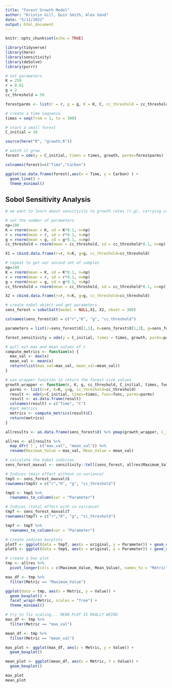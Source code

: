 ```yaml
---
title: "Forest Growth Model"
author: "Kristin Gill, Quin Smith, Alex Vand"
date: "5/11/2022"
output: html_document
---
```


```r
knitr::opts_chunk$set(echo = TRUE)

library(tidyverse)
library(here)
library(sensitivity)
library(deSolve)
library(purrr)
```

```r
# set parameters
K = 250
r = 0.01
g = 2
cc_threshold = 50

forestparms <- list(r = r, g = g, K = K, C, cc_threshold = cc_threshold)

# create a time sequence
times = seq(from = 1, to = 300)

# start a small forest
C_initial = 10

source(here("R", "growth.R"))

# watch it grow
forest = ode(y = C_initial, times = times, growth, parms=forestparms)

colnames(forest)=c("Time","Carbon")

ggplot(as.data.frame(forest),aes(x = Time, y = Carbon) ) +
  geom_line() +
  theme_minimal()
```


## Sobol Sensitivity Analysis
```r
# we want to learn about sensitivity to growth rates (r,g), carrying capacity (K), and the canopy closure threshold (cc_threshold)

# set the number of parameters
np=100
K = rnorm(mean = K, sd = K*0.1, n=np)
r = rnorm(mean = r, sd = r*0.1, n=np)
g = rnorm(mean = g, sd = g*0.1, n=np)
cc_threshold = rnorm(mean = cc_threshold, sd = cc_threshold*0.1, n=np)

X1 = cbind.data.frame(r=r, K=K, g=g, cc_threshold=cc_threshold)

# repeat to get our second set of samples
np=100
K = rnorm(mean = K, sd = K*0.1, n=np)
r = rnorm(mean = r, sd = r*0.1, n=np)
g = rnorm(mean = g, sd = g*0.1, n=np)
cc_threshold = rnorm(mean = cc_threshold, sd = cc_threshold*0.1, n=np)

X2 = cbind.data.frame(r=r, K=K, g=g, cc_threshold=cc_threshold)

# create sobol object and get parameters
sens_forest = sobolSalt(model = NULL,X1, X2, nboot = 300)

colnames(sens_forest$X) = c("r","K", "g", "cc_threshold")

parameters = list(r=sens_forest$X[1,1], K=sens_forest$X[1,2], g=sens_forest$X[1,3], cc_threshold=sens_forest$X[1,4])

forest_sensitivity = ode(y = C_initial, times = times, growth, parms=parameters)
```


```r
# pull out max and mean values of c
compute_metrics <- function(x) {
  max_val <- max(x)
  mean_val <- mean(x)
  return(list(max_val=max_val, mean_val=mean_val))
}

# use wrapper function to return the forest size values
growth_wrapper <- function(r, K, g, cc_threshold, C_initial, times, func) {
  parms <- list(r=r, K=K, g=g, cc_threshold=cc_threshold)
  result <- ode(y=C_initial, times=times, func=func, parms=parms)
  result <- as.data.frame(result)
  colnames(result) = c("Time", "C")
  #get metrics
  metrics <- compute_metrics(result$C)
  return(metrics)
}

allresults <- as.data.frame(sens_forest$X) %>% pmap(growth_wrapper, C_initial = C_initial, times = times, func = growth)

allres <- allresults %>% 
  map_dfr(`[`, c("max_val", "mean_val")) %>% 
  rename(Maximum_Value = max_val, Mean_Value = mean_val)

# calculate the Sobol indicies
sens_forest_maxval <- sensitivity::tell(sens_forest, allres$Maximum_Value)

# Indices (main effect without co-variance)
tmpS <- sens_forest_maxval$S
rownames(tmpS) = c("r","K", "g", "cc_threshold")

tmpS <- tmpS %>% 
  rownames_to_column(var = "Parameter")

# Indices (total effect with co-variance)
tmpT <- sens_forest_maxval$T
rownames(tmpT) = c("r","K", "g", "cc_threshold")

tmpT <- tmpT %>% 
  rownames_to_column(var = "Parameter")

# create indices barplots
plotT <- ggplot(data = tmpT, aes(x = original, y = Parameter)) + geom_col()
plotS <- ggplot(data = tmpS, aes(x = original, y = Parameter)) + geom_col()

# create a box plot
tmp <- allres %>% 
  pivot_longer(cols = c(Maximum_Value, Mean_Value), names_to = "Metric", values_to = "Value")

max_df <- tmp %>% 
  filter(Metric == "Maximum_Value")

ggplot(data = tmp, aes(x = Metric, y = Value)) +
  geom_boxplot() +
  facet_wrap(~Metric, scales = "free") +
  theme_minimal()
```

```r
# try to fix scaling... MEAN PLOT IS REALLY WEIRD
max_df <- tmp %>% 
  filter(Metric == "max_val")

mean_df <- tmp %>% 
  filter(Metric == "mean_val")

max_plot <- ggplot(max_df, aes(x = Metric, y = Value)) +
  geom_boxplot()

mean_plot <- ggplot(mean_df, aes(x = Metric, Y = Value)) +
  geom_boxplot()

max_plot
mean_plot
```

